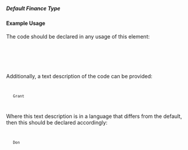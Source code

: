===== Default Finance Type ===== 
{{for revision 1.03}}

==== Example Usage ====

The code should be declared in any usage of this element:

<code xml>
    <default-finance-type code="100"/>
</code>

Additionally, a text description of the code can be provided:

<code xml>
    <default-finance-type code="100">Grant</default-finance-type>
</code>

Where this text description is in a language that differs from the default, then this should be declared accordingly:

<code xml>
    <default-finance-type code="100" xml:lang="fr">Don</default-finance-type>
</code>
